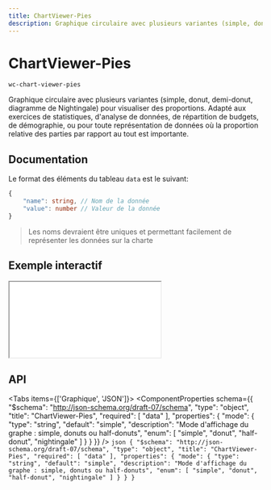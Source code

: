 ```yaml
---
title: ChartViewer-Pies
description: Graphique circulaire avec plusieurs variantes (simple, donut, demi-donut, diagramme de Nightingale) pour visualiser des proportions. Adapté aux exercices de statistiques, d'analyse de données, de répartition de budgets, de démographie, ou pour toute représentation de données où la proportion relative des parties par rapport au tout est importante.
---
```



# ChartViewer-Pies

`wc-chart-viewer-pies`

Graphique circulaire avec plusieurs variantes (simple, donut, demi-donut, diagramme de Nightingale) pour visualiser des proportions. Adapté aux exercices de statistiques, d'analyse de données, de répartition de budgets, de démographie, ou pour toute représentation de données où la proportion relative des parties par rapport au tout est importante.

## Documentation

Le format des éléments du tableau `data` est le suivant:

```typescript
{
    "name": string, // Nom de la donnée
    "value": number // Valeur de la donnée
}
```

> Les noms devraient être uniques et permettant facilement de représenter les données sur la charte

## Exemple interactif

<iframe
  src={useAbsoluteUrl('playground/components/wc-chart-viewer-pies')}
  style={{ width: '100%', height: '700px', border: 'none' }}
></iframe>

## API

<Tabs items={['Graphique', 'JSON']}>
  <Tab>
    <ComponentProperties schema={{
  "$schema": "http://json-schema.org/draft-07/schema",
  "type": "object",
  "title": "ChartViewer-Pies",
  "required": [
    "data"
  ],
  "properties": {
    "mode": {
      "type": "string",
      "default": "simple",
      "description": "Mode d'affichage du graphe : simple, donuts ou half-donuts",
      "enum": [
        "simple",
        "donut",
        "half-donut",
        "nightingale"
      ]
    }
  }
}} />
  </Tab>
  <Tab>
    ```json
    {
  "$schema": "http://json-schema.org/draft-07/schema",
  "type": "object",
  "title": "ChartViewer-Pies",
  "required": [
    "data"
  ],
  "properties": {
    "mode": {
      "type": "string",
      "default": "simple",
      "description": "Mode d'affichage du graphe : simple, donuts ou half-donuts",
      "enum": [
        "simple",
        "donut",
        "half-donut",
        "nightingale"
      ]
    }
  }
}
    ```
  </Tab>
</Tabs>
